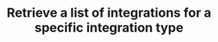---
title: 'Retrieve a list of integrations for a specific integration type'
openapi: 'GET /api/v1/{persona}/integrations/{integrationName}/list'
---